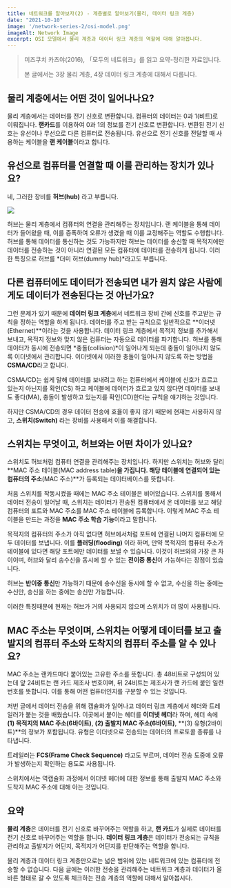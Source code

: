 ```yaml
---
title: 네트워크를 알아보자(2) - 계층별로 알아보기(물리, 데이터 링크 계층)
date: "2021-10-10"
image: '/network-series-2/osi-model.png'
imageAlt: Network Image
excerpt: OSI 모델에서 물리 계층과 데이터 링크 계층의 역할에 대해 알아봅니다.
---
```


> 미즈쿠치 카츠야(2016), 「모두의 네트워크」를 읽고 요약-정리한 자료입니다.
>
> 본 글에서는 3장 물리 계층, 4장 데이터 링크 계층에 대해서 다룹니다.

## 물리 계층에서는 어떤 것이 일어나나요?

물리 계층에서는 데이터를 전기 신호로 변환합니다. 컴퓨터의 데이터는 0과 1(비트)로 이뤄집니다.
**랜카드**를 이용하여 0과 1의 정보를 전기 신호로 변환합니다.
변환된 전기 신호는 유선이나 무선으로 다른 컴퓨터로 전송됩니다.
유선으로 전기 신호를 전달할 때 사용하는 케이블을 **랜 케이블**이라고 합니다.

## 유선으로 컴퓨터를 연결할 때 이를 관리하는 장치가 있나요?

네, 그러한 장비를 **허브(hub)** 라고 부릅니다.

<div className="mx-auto mb-12" style={{maxWidth: 600}}>
    <Image
        layout="responsive"
        src={"/network-series-2/hub.jpg"}
        width={1200}
        height={676}
    />
</div>

허브는 물리 계층에서 컴퓨터의 연결을 관리해주는 장치입니다.
랜 케이블을 통해 데이터가 들어왔을 때, 이를 증폭하여 오류가 생겼을 때 이를 교정해주는 역할도 수행합니다.
허브를 통해 데이터를 통신하는 것도 가능하지만 허브는 데이터를 송신할 때 목적지에만 데이터를 전송하는 것이 아니라
연결된 모든 컴퓨터에 데이터를 전송하게 됩니다. 이러한 특징으로 허브를 *더미 허브(dummy hub)*라고도 부릅니다.

## 다른 컴퓨터에도 데이터가 전송되면 내가 원치 않은 사람에게도 데이터가 전송된다는 것 아닌가요?

그런 문제가 있기 때문에 **데이터 링크 계층**에서 네트워크 장비 간에 신호를 주고받는 규칙을 정하는 역할을 하게 됩니다.
데이터를 주고 받는 규칙으로 일반적으로 **이더넷(Ethernet)**이라는 것을 사용합니다.
데이터 링크 계층에서 목적지 정보를 추가해서 보내고, 목적지 정보와 맞지 않은 컴퓨터는 자동으로 데이터를 파기합니다.
허브를 통해 데이터가 동시에 전송되면 *충돌(collision)*이 일어나게 되는데 충돌이 일어나지 않도록 이더넷에서 관리합니다.
이더넷에서 이러한 충돌이 일어나지 않도록 하는 방법을 **CSMA/CD**라고 합니다.

CSMA/CD는 쉽게 말해 데이터를 보내려고 하는 컴퓨터에서 케이블에 신호가 흐르고 있는지 아닌지를 확인(CS)
하고 케이블에 데이터가 흐르고 있지 않다면 데이터를 보내도 좋다(MA), 충돌이 발생하고 있는지를 확인(CD)한다는
규칙을 얘기하는 것입니다.

하지만 CSMA/CD의 경우 데이터 전송에 효율이 좋지 않기 때문에 현재는 사용하지 않고,
**스위치(Switch)** 라는 장비를 사용해서 이를 해결합니다.

## 스위치는 무엇이고, 허브와는 어떤 차이가 있나요?

스위치도 허브처럼 컴퓨터 연결을 관리해주는 장치입니다. 하지만 스위치는 허브와 달리
**MAC 주소 테이블(MAC address table)**을 가집니다.
해당 테이블에 연결되어 있는 컴퓨터의 주소**(MAC 주소)**가 등록되는 데이터베이스를 뜻합니다.

처음 스위치를 작동시켰을 때에는 MAC 주소 테이블은 비어있습니다.
스위치를 통해서 데이터 전송이 일어날 때,
스위치는 데이터가 전송된 컴퓨터에서 온 데이터를 보고 해당 컴퓨터의 포트와
MAC 주소를 MAC 주소 테이블에 등록합니다.
이렇게 MAC 주소 테이블을 만드는 과정을 **MAC 주소 학습 기능**이라고 말합니다.

목적지의 컴퓨터의 주소가 아직 없다면 허브에서처럼 포트에 연결된 나머지 컴퓨터에 모두 데이터를 보냅니다.
이를 **플러딩(flooding)** 이라 하며,
만약 목적지의 컴퓨터 주소가 테이블에 있다면 해당 포트에만 데이터를 보낼 수 있습니다.
이것이 허브와의 가장 큰 차이이며, 허브와 달리 송수신을 동시에 할 수 있는 **전이중 통신**이 가능하다는 장점이 있습니다.

허브는 **반이중 통신**만 가능하기 때문에 송수신을 동시에 할 수 없고, 수신을 하는 중에는 수신만, 송신을 하는 중에는 송신만 가능합니다.

이러한 특징때문에 현재는 허브가 거의 사용되지 않으며 스위치가 더 많이 사용됩니다.

## MAC 주소는 무엇이며, 스위치는 어떻게 데이터를 보고 출발지의 컴퓨터 주소와 도착지의 컴퓨터 주소를 알 수 있나요?

MAC 주소는 랜카드마다 붙어있는 고유한 주소를 뜻합니다. 총 48비트로 구성되어 있는데 앞 24비트는 랜 카드 제조사 번호이며,
뒤 24비트는 제조사가 랜 카드에 붙인 일련번호를 뜻합니다. 이를 통해 어떤 컴퓨터인지를 구분할 수 있는 것입니다.

저번 글에서 데이터 전송을 위해 캡슐화가 일어나고 데이터 링크 계층에서 헤더와 트레일러가 붙는 것을 배웠습니다.
이곳에서 붙이는 헤더를 **이더넷 헤더**라 하며, 헤더 속에 **(1) 목적지의 MAC 주소(6바이트)**, **(2) 출발지 MAC 주소(6바이트)**,
**(3) 유형(2바이트)**의 정보가 포함됩니다. 유형은 이더넷으로 전송되는 데이터의 프로토콜 종류를 나타냅니다.

트레일러는 **FCS(Frame Check Sequence)** 라고도 부르며, 데이터 전송 도중에 오류가 발생하는지 확인하는 용도로 사용됩니다.

스위치에서는 역캡슐화 과정에서 이더넷 헤더에 대한 정보를 통해 출발지 MAC 주소와 도착지 MAC 주소에 대해 아는 것입니다.

## 요약

**물리 계층**은 데이터를 전기 신호로 바꾸어주는 역할을 하고, **랜 카드**가 실제로 데이터를 전기 신호로 바꾸어주는 역할을 합니다.
**데이터 링크 계층**은 데이터가 전송되는 규칙을 관리하고 출발지가 어딘지, 목적지가 어딘지를 판단해주는 역할을 합니다.

물리 계층과 데이터 링크 계층만으로는 넓은 범위에 있는 네트워크에 있는 컴퓨터에 전송할 수 없습니다.
다음 글에는 이러한 전송을 관리해주는 네트워크 계층과
데이터가 올바른 형태로 갈 수 있도록 체크하는 전송 계층의 역할에 대해서 알아봅시다.
